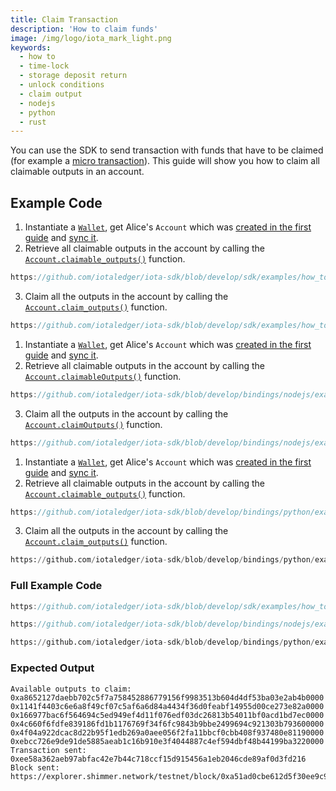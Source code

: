 ```yaml
---
title: Claim Transaction
description: 'How to claim funds'
image: /img/logo/iota_mark_light.png
keywords:
  - how to
  - time-lock
  - storage deposit return
  - unlock conditions
  - claim output
  - nodejs
  - python
  - rust
---
```



You can use the SDK to send transaction with funds that have to be claimed (for example a
[micro transaction](send-micro-transaction.mdx)). This guide will show you how to claim all claimable outputs in an account.

## Example Code

<Tabs groupId="language" queryString>
<TabItem value="rust" label="Rust">

1. Instantiate a [`Wallet`](https://docs.rs/iota-sdk/latest/iota_sdk/wallet/core/struct.Wallet.html), get Alice's `Account` which was
   [created in the first guide](../accounts-and-addresses/create-account.mdx) and [sync it](../accounts-and-addresses/check-balance.mdx).
2. Retrieve all claimable outputs in the account by calling the [`Account.claimable_outputs()`](https://docs.rs/iota-sdk/latest/iota_sdk/wallet/account/struct.Account.html#method.claimable_outputs)
   function.

<div className={'hide-code-block-extras'}>

```rust reference
https://github.com/iotaledger/iota-sdk/blob/develop/sdk/examples/how_tos/advanced_transactions/claim_transaction.rs#L33
```

</div>

3. Claim all the outputs in the account by calling the [`Account.claim_outputs()`](https://docs.rs/iota-sdk/latest/iota_sdk/wallet/account/struct.Account.html#method.claim_outputs) function.

<div className={'hide-code-block-extras'}>

```rust reference
https://github.com/iotaledger/iota-sdk/blob/develop/sdk/examples/how_tos/advanced_transactions/claim_transaction.rs#L39
```

</div>

</TabItem>
<TabItem value="typescript-node" label="Typescript (Node.js)">

1. Instantiate a [`Wallet`](https://docs.rs/iota-sdk/latest/iota_sdk/wallet/core/struct.Wallet.html), get Alice's `Account` which was
   [created in the first guide](../accounts-and-addresses/create-account.mdx) and [sync it](../accounts-and-addresses/check-balance.mdx).
2. Retrieve all claimable outputs in the account by calling the [`Account.claimableOutputs()`](../../../references/nodejs/classes/Account/#claimableoutputs)
   function.

<div className={'hide-code-block-extras'}>

```typescript reference
https://github.com/iotaledger/iota-sdk/blob/develop/bindings/nodejs/examples/how_tos/advanced_transactions/claim_transaction.ts#L32
```

</div>

3. Claim all the outputs in the account by calling the [`Account.claimOutputs()`](../../../references/nodejs/classes/Account/#claimoutputs) function.

<div className={'hide-code-block-extras'}>

```typescript reference
https://github.com/iotaledger/iota-sdk/blob/develop/bindings/nodejs/examples/how_tos/advanced_transactions/claim_transaction.ts#L38
```

</div>

</TabItem>
<TabItem value="python" label="Python">

1. Instantiate a [`Wallet`](https://docs.rs/iota-sdk/latest/iota_sdk/wallet/core/struct.Wallet.html), get Alice's `Account` which was
   [created in the first guide](../accounts-and-addresses/create-account.mdx) and [sync it](../accounts-and-addresses/check-balance.mdx).
2. Retrieve all claimable outputs in the account by calling the [`Account.claimable_outputs()`](../../../references/python/iota_sdk/wallet/account/#claimable_outputs)
   function.

<div className={'hide-code-block-extras'}>

```typescript reference
https://github.com/iotaledger/iota-sdk/blob/develop/bindings/python/examples/how_tos/advanced_transactions/claim_transaction.py#L23
```

</div>

3. Claim all the outputs in the account by calling the [`Account.claim_outputs()`](../../../references/python/iota_sdk/wallet/account/#claim_outputs) function.

<div className={'hide-code-block-extras'}>

```python reference
https://github.com/iotaledger/iota-sdk/blob/develop/bindings/python/examples/how_tos/advanced_transactions/claim_transaction.py#L29
```

</div>

</TabItem>
</Tabs>

### Full Example Code

<Tabs groupId="language" queryString>
<TabItem value="rust" label="Rust">

```rust reference
https://github.com/iotaledger/iota-sdk/blob/develop/sdk/examples/how_tos/advanced_transactions/claim_transaction.rs
```

</TabItem>
<TabItem value="typescript-node" label="Typescript (Node.js)">

```typescript reference
https://github.com/iotaledger/iota-sdk/blob/develop/bindings/nodejs/examples/how_tos/advanced_transactions/claim_transaction.ts
```

</TabItem>
<TabItem value="python" label="Python">

```python reference
https://github.com/iotaledger/iota-sdk/blob/develop/bindings/python/examples/how_tos/advanced_transactions/claim_transaction.py
```

</TabItem>
</Tabs>

### Expected Output

```plaintext
Available outputs to claim:
0xa8652127daebb702c5f7a758452886779156f9983513b604d4df53ba03e2ab4b0000
0x1141f4403c6e6a8f49cf07c5af6a6d84a4434f36d0feabf14955d00ce273e82a0000
0x166977bac6f564694c5ed949ef4d11f076edf03dc26813b54011bf0acd1bd7ec0000
0x4c660f6fdfe839186fd1b1176769f34f6fc9843b9bbe2499694c921303b793600000
0x4f04a922dcac8d22b95f1edb269a0aee056f2fa11bbcf0cbb408f937480e81190000
0xebcc726e9de91de5885aeab1c16b910e3f4044887c4ef594dbf48b44199ba3220000
Transaction sent: 0xee58a362aeb97abfac42e7b44c718ccf15d915456a1eb2046cde89af0d3fd216
Block sent: https://explorer.shimmer.network/testnet/block/0xa51ad0cbe612d5f30ee9c96bbe840cb15ffafa8abdffcd571aa0153448e0ebe7
```
